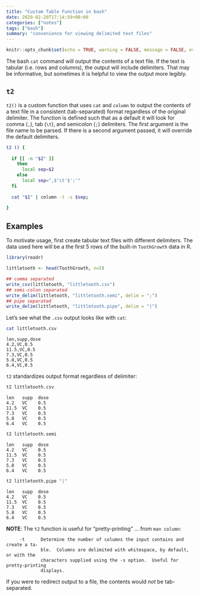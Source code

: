 ```yaml
---
title: "Custom Table Function in bash"
date: 2020-02-20T17:14:59+00:00
categories: ["notes"]
tags: ["bash"]
summary: "convenience for viewing delimited text files"
---
```


```r
knitr::opts_chunk$set(echo = TRUE, warning = FALSE, message = FALSE, eval = FALSE)
```

The bash `cat` command will output the contents of a text file. If the text is tabular (i.e. rows and columns), the output will include delimiters. That may be informative, but sometimes it is helpful to view the output more legibly.

## `t2`

`t2()` is a custom function that uses `cat` and `column` to output the contents of a text file in a consistent (tab-separated) format regardless of the original delimiter. The function is defined such that as a default it will look for comma (`,`), tab (`\t`), and semicolon (`;`) delimiters. The first argument is the file name to be parsed. If there is a second argument passed, it will override the default delimiters.

```bash
t2 () {
  
  if [[ -n "$2" ]]
    then
      local sep=$2
    else
      local sep=",$'\t'$';'"
  fi
  
  cat "$1" | column -t -s $sep;

}
```

## Examples

To motivate usage, first create tabular text files with different delimiters. The data used here will be a the first 5 rows of the built-in `ToothGrowth` data in R. 

```r
library(readr)

littletooth <- head(ToothGrowth, n=5)

## comma separated
write_csv(littletooth, "littletooth.csv")
## semi-colon separated
write_delim(littletooth, "littletooth.semi", delim = ";")
## pipe separated
write_delim(littletooth, "littletooth.pipe", delim = "|")
```

Let's see what the `.csv` output looks like with `cat`:

```bash
cat littletooth.csv
```

```text
len,supp,dose
4.2,VC,0.5
11.5,VC,0.5
7.3,VC,0.5
5.8,VC,0.5
6.4,VC,0.5
```

`t2` standardizes output format regardless of delimiter:

```bash
t2 littletooth.csv
```

```text
len   supp  dose
4.2   VC    0.5
11.5  VC    0.5
7.3   VC    0.5
5.8   VC    0.5
6.4   VC    0.5
```

```bash
t2 littletooth.semi
```

```text
len   supp  dose
4.2   VC    0.5
11.5  VC    0.5
7.3   VC    0.5
5.8   VC    0.5
6.4   VC    0.5
```

```bash
t2 littletooth.pipe "|"
```

```text
len   supp  dose
4.2   VC    0.5
11.5  VC    0.5
7.3   VC    0.5
5.8   VC    0.5
6.4   VC    0.5
```

**NOTE**: The `t2` function is useful for "pretty-printing" ... from `man column`:

```text
     -t      Determine the number of columns the input contains and create a ta-
             ble.  Columns are delimited with whitespace, by default, or with the
             characters supplied using the -s option.  Useful for pretty-printing
             displays.
```

If you were to redirect output to a file, the contents would *not* be tab-separated.